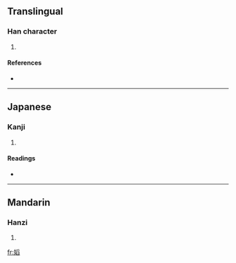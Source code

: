 ==Translingual==

===Han character===
{{Han char|rn=38|rad=女|as=10|sn=13|four=4247<sub>7</sub>|canj=女月竹X (VBHX)}}

# {{defn|Han|sort=女10}}

====References====
* {{Han ref|kx=0269.120|dkj=06621|hdz=21072.080|uh=5ACD|ud=23245|bh=DD45|bd=56645}}

----

==Japanese==

===Kanji===
{{ja-kanji|grade=|rs=女10}}

# {{defn|Japanese|sort=女10}}

====Readings====
* {{ja-readings|on=[[たう]] (tau), [[とう]] (tō), [[えう]] (eu)|kun=}}

----

==Mandarin==

===Hanzi===
{{cmn-hanzi|pin=[[tāo]] ([[tao1]])|wg=t'ao<sup>1</sup>}}

# {{defn|Mandarin|sort=女10}}

[[fr:嫍]]